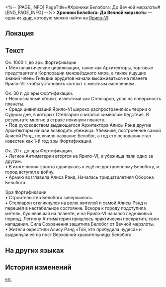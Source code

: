 <%-- [PAGE_INFO]
PageTitle=#Хроники Белобога: До Вечной мерзлоты#
[END_PAGE_INFO] --%>
{{Дополнить}}
{{Книга Инфобокс
|id           = 172
|Название     = 
|Изображение  = Иконка Книга.png
|Мир          = Ярило-VI
|Томов        = 1
|Автор        = <!--нужно добавить-->
|Описание     = Часть истории Белобога до прихода Вечной мерзлоты. Написана чиновниками Форта Клипота и может быть полезна.
|Том1         = {{tx}}
|Источник1    = {{tx|Отсутствует источник}}
|Персонажи    = 
|Фракции      = 
}}
'''Хроники Белобога: До Вечной мерзлоты''' — одна из [[Книги|книг]], которую можно найти на [[Ярило-VI]].

==Локация==
{{Отметка карты|<!--название карты-->|<!--id отметки-->}}

==Текст==
Ок. 1000 г. до эры Фортификации<br />
• Межгалактические цивилизации, такие как Архитекторы, торговые представители Корпорации межзвёздного мира, а также ищущие знаний члены Гильдии эрудитов начали высаживаться на планете Ярило-VI, чтобы установить контакт с местным населением.

Ок. 30 г. до эры Фортификации.<br />
• Неопознанный объект, известный как Стелларон, упал на поверхность планеты.<br />
• Среди цивилизаций Ярило-VI широко распространились теории о Судном дне, в которых Стелларон считался символом бедствия. В результате многие в страхе покинули планету.<br />
• Под руководством выдающегося Архитектора Алисы Рэнд другие Архитекторы начали возводить убежища. Убежище, построенное самой Алисой Рэнд, получило название Белобог, а год его основания стал известен как 1-й год эры Фортификации.

Ок. 20 г. до эры Фортификации.<br />
• Легион Антиматерии вторгся на Ярило-VI, и убежища пали одно за другим.<br />
• В итоге линия фронта сдвинулась к ещё не достроенному Белобогу, и город вступил в войну.<br />
• Армию возглавила Алиса Рэнд. Началась тридцатилетняя Оборона Белобога.

Эра Фортификации<br />
• Строительство Белобога завершилось.<br />
• Стелларон откликнулся на волю жителей и самой Алисы Рэнд и перешёл в нестабильное состояние. Вскоре к городу подступила метель, бушевавшая на планете, и на Ярило-VI начался ледниковый период. Легиону Антиматерии пришлось практически прекратить свои нападения. Сила Сохранения защитила Белобог от Вечной мерзлоты.<br />
• Жители окрестили Алису Рэнд «Той, кто пробудила чудеса» и выдвинули её на пост Верховной хранительницы Белобога.

==На других языках==
{{На других языках
|en   = Belobog Chronicles: Before the Eternal Freeze
|zhs  = 贝洛伯格大事年表•寒潮之前
|zht  = 貝洛伯格大事年表•寒潮之前
|ja   = ベロブルグ年表・寒波の前
|ko   = 벨로보그 주요 사건 일대기•한파 직전
|es   = Crónicas de Belobog: antes del Hielo Eterno
|fr   = Chroniques de Belobog&nbsp;: Avant le Gel éternel
|ru   = Хроники Белобога: До Вечной мерзлоты
|th   = บันทึกเหตุการณ์ของ Belobog: ก่อนลมหนาวนิรันดร์
|vi   = Biên Niên Sử Belobog - Trước Khi Băng Giá Vĩnh Cửu
|de   = Chroniken von Belobog: Vor dem Ewigen Frost
|id   = Catatan Sejarah Belobog: Sebelum Kebekuan Abadi
|pt   = Crônicas de Belobog: Antes do Congelamento Eterno
}}

==История изменений==
{{История изменений|3.5}}

[[en:]]